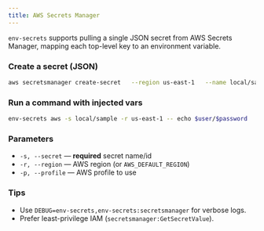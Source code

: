 ```yaml
---
title: AWS Secrets Manager
---
```


`env-secrets` supports pulling a single JSON secret from AWS Secrets Manager, mapping each top-level key to an environment variable.

### Create a secret (JSON)

```bash
aws secretsmanager create-secret   --region us-east-1   --name local/sample   --secret-string '{"user":"marka","password":"mypassword"}'
```

### Run a command with injected vars

```bash
env-secrets aws -s local/sample -r us-east-1 -- echo $user/$password
```

### Parameters

- `-s, --secret` — **required** secret name/id
- `-r, --region` — AWS region (or `AWS_DEFAULT_REGION`)
- `-p, --profile` — AWS profile to use

### Tips

- Use `DEBUG=env-secrets,env-secrets:secretsmanager` for verbose logs.
- Prefer least-privilege IAM (`secretsmanager:GetSecretValue`).
